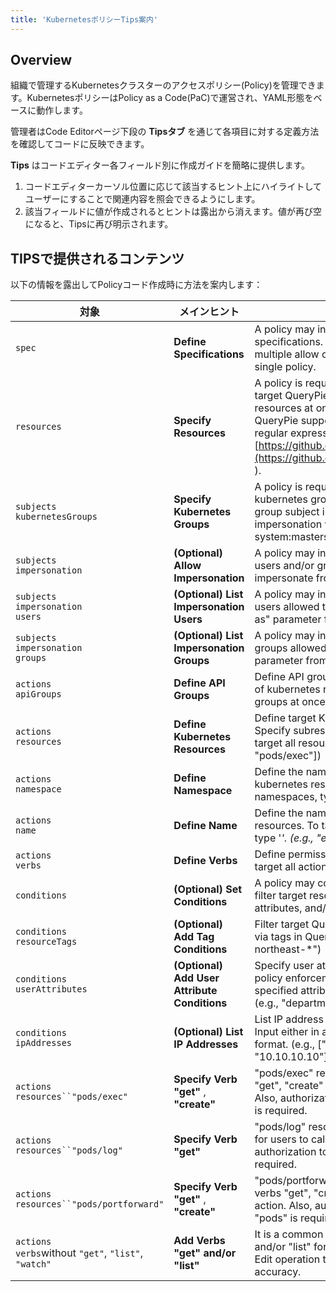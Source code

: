 ```yaml
---
title: 'KubernetesポリシーTips案内'
---
```


## Overview

組織で管理するKubernetesクラスターのアクセスポリシー(Policy)を管理できます。KubernetesポリシーはPolicy as a Code(PaC)で運営され、YAML形態をベースに動作します。

管理者はCode Editorページ下段の  **Tipsタブ** を通じて各項目に対する定義方法を確認してコードに反映できます。

**Tips** はコードエディター各フィールド別に作成ガイドを簡略に提供します。

1. コードエディターカーソル位置に応じて該当するヒント上にハイライトしてユーザーにすることで関連内容を照会できるようにします。
2. 該当フィールドに値が作成されるとヒントは露出から消えます。値が再び空になると、Tipsに再び明示されます。


## TIPSで提供されるコンテンツ

以下の情報を露出してPolicyコード作成時に方法を案内します：

|  **対象**                                                    |  **メインヒント**                                      |  **詳細説明**                                                                                                                                                                                                                                                                                            |
| ---------------------------------------------------------- | ---------------------------------------------- | ----------------------------------------------------------------------------------------------------------------------------------------------------------------------------------------------------------------------------------------------------------------------------------------------------- |
| `spec`                                                     |  **Define Specifications**                     | A policy may include allow and/or deny specifications. The syntax does not accept multiple allow or deny specifications in a single policy.                                                                                                                                                           |
| `resources`                                                |  **Specify Resources**                         | A policy is required to include at least one target QueryPie resource. To target every resources at once, use '*'. (e.g., cluster:*) QueryPie supports both glob patterns and regular expressions (RE2: [https://github.com/girishji/re2/wiki/Syntax](https://github.com/girishji/re2/wiki/Syntax) ). |
| `subjects`<br/>`kubernetesGroups`                          |  **Specify Kubernetes Groups**                 | A policy is required to include at least one kubernetes group for impersonation. Define group subject in a kubernetes cluster for impersonation via QueryPie Proxy. (e.g., system:masters)                                                                                                            |
| `subjects`<br/>`impersonation`                             |  **(Optional) Allow Impersonation**            | A policy may include a list of kubernetes users and/or groups allowed to impersonate from clients                                                                                                                                                                                                     |
| `subjects`<br/>`impersonation`<br/>`users`                 |  **(Optional) List Impersonation Users**       | A policy may include a list of kubernetes users allowed to impersonate using the "--as" parameter from clients                                                                                                                                                                                        |
| `subjects`<br/>`impersonation`<br/>`groups`                |  **(Optional) List Impersonation Groups**      | A policy may include a list of kubernetes groups allowed using the "--as-group" parameter from clients.                                                                                                                                                                                               |
| `actions`<br/>`apiGroups`                                  |  **Define API Groups**                         | Define API groups for efficient organization of kubernetes resources. To define all API groups at once, type '*'. (e.g., ["*"])                                                                                                                                                                       |
| `actions`<br/>`resources`                                  |  **Define Kubernetes Resources**               | Define target Kubernetes resources. Specify subresources if necessary. To target all resources, type '*'. (e.g., ["pods", "pods/exec"])                                                                                                                                                               |
| `actions`<br/>`namespace`                                  |  **Define Namespace**                          | Define the namespace of the target kubernetes resources. To target all namespaces, type '*'. (e.g., "*")                                                                                                                                                                                              |
| `actions`<br/>`name`                                       |  **Define Name**                               | Define the name of the target kubernetes resources. To target all resource names, type '*'. (e.g., "eks-*")                                                                                                                                                                                           |
| `actions`<br/>`verbs`                                      |  **Define Verbs**                              | Define permissible actions on resources. To target all actions at once, type '*'. (e.g., ["*"])                                                                                                                                                                                                       |
| `conditions`                                               |  **(Optional) Set Conditions**                 | A policy may contain a set of conditions to filter target resources and/or users via tags, attributes, and/or IP addresses.                                                                                                                                                                           |
| `conditions`<br/>`resourceTags`                            |  **(Optional) Add Tag Conditions**             | Filter target QueryPie-managed resources via tags in QueryPie. (e.g., "region": "ap-northeast-*")                                                                                                                                                                                                     |
| `conditions`<br/>`userAttributes`                          |  **(Optional) Add User Attribute Conditions**  | Specify user attributes for fine-grained policy enforcement. Only users matching specified attributes can utilize this policy. (e.g., "department": "DevOps")                                                                                                                                         |
| `conditions`<br/>`ipAddresses`                             |  **(Optional) List IP Addresses**              | List IP address ranges to utilize this policy. Input either in a single IP address or CIDR format. (e.g., ["10.0.0.0/24", "10.10.10.10"])                                                                                                                                                             |
| `actions`<br/>`resources``"pods/exec"`                     |  **Specify Verb "get"** ,  **"create"**        | "pods/exec" resource requires the verbs "get", "create" for users to call its action. Also, authorization to "get" & "list" "pods" is required.                                                                                                                                                       |
| `actions`<br/>`resources``"pods/log"`                      |  **Specify Verb "get"**                        | "pods/log" resource requires the verb "get" for users to call its action. Also, authorization to "get" & "list" "pods" is required.                                                                                                                                                                   |
| `actions`<br/>`resources``"pods/portforward"`              |  **Specify Verb "get"** ,  **"create"**        | "pods/portforward" resource requires the verbs "get", "create" for users to call its action. Also, authorization to "get" & "list" "pods" is required.                                                                                                                                                |
| `actions`<br/>`verbs`without `"get"`, `"list"`, `"watch"`  |  **Add Verbs "get" and/or "list"**             | It is a common practice to use verbs "get" and/or "list" for view before performing an Edit operation to ensure consistency and accuracy.                                                                                                                                                             |
